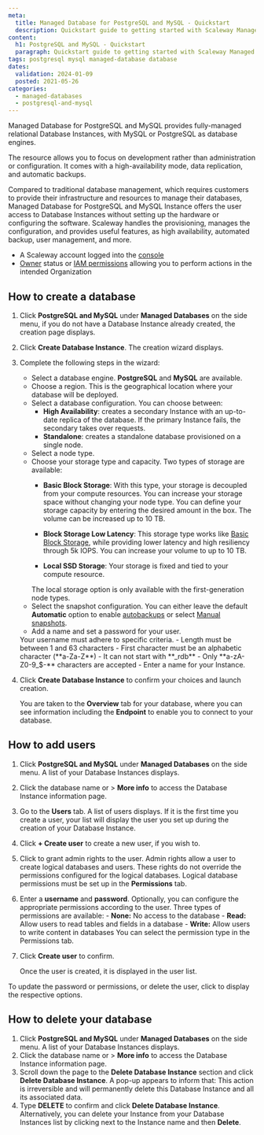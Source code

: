 ```yaml
---
meta:
  title: Managed Database for PostgreSQL and MySQL - Quickstart
  description: Quickstart guide to getting started with Scaleway Managed Databases for PostgreSQL and MySQL.
content:
  h1: PostgreSQL and MySQL - Quickstart
  paragraph: Quickstart guide to getting started with Scaleway Managed Databases for PostgreSQL and MySQL.
tags: postgresql mysql managed-database database
dates:
  validation: 2024-01-09
  posted: 2021-05-26
categories:
  - managed-databases
  - postgresql-and-mysql
---
```


Managed Database for PostgreSQL and MySQL provides fully-managed relational Database Instances, with MySQL or PostgreSQL as database engines.

The resource allows you to focus on development rather than administration or configuration. It comes with a high-availability mode, data replication, and automatic backups.

Compared to traditional database management, which requires customers to provide their infrastructure and resources to manage their databases, Managed Database for PostgreSQL and MySQL Instance offers the user access to Database Instances without setting up the hardware or configuring the software. Scaleway handles the provisioning, manages the configuration, and provides useful features, as high availability, automated backup, user management, and more.

<Macro id="requirements" />

- A Scaleway account logged into the [console](https://console.scaleway.com)
- [Owner](/identity-and-access-management/iam/concepts/#owner) status or [IAM permissions](/identity-and-access-management/iam/concepts/#permission) allowing you to perform actions in the intended Organization

## How to create a database

1. Click **PostgreSQL and MySQL** under **Managed Databases** on the side menu, if you do not have a Database Instance already created, the creation page displays.
2. Click **Create Database Instance**. The creation wizard displays.
3. Complete the following steps in the wizard:
    - Select a database engine. **PostgreSQL** and **MySQL** are available.
    - Choose a region. This is the geographical location where your database will be deployed.
    - Select a database configuration. You can choose between:
        - **High Availability**: creates a secondary Instance with an up-to-date replica of the database. If the primary Instance fails, the secondary takes over requests.
        - **Standalone**: creates a standalone database provisioned on a single node.
    - Select a node type.
    - Choose your storage type and capacity. Two types of storage are available:
        - **Basic Block Storage**: With this type, your storage is decoupled from your compute resources. You can increase your storage space without changing your node type. You can define your storage capacity by entering the desired amount in the box. The volume can be increased up to 10 TB.

        - **Block Storage Low Latency**: This storage type works like [Basic Block Storage](#basic-block-storage), while providing lower latency and high resiliency through 5k IOPS. You can increase your volume to up to 10 TB.

        - **Local SSD Storage**: Your storage is fixed and tied to your compute resource.
        <Message type="note">
          The local storage option is only available with the first-generation node types.
        </Message>
    - Select the snapshot configuration. You can either leave the default **Automatic** option to enable [autobackups](/managed-databases/postgresql-and-mysql/how-to/enable-autobackup) or select [Manual snapshots](/managed-databases/postgresql-and-mysql/how-to/manage-snapshots).
    - Add a name and set a password for your user.
    <Message type="important">
    Your username must adhere to specific criteria.
      - Length must be between 1 and 63 characters
      - First character must be an alphabetic character (**a-Za-Z**)
      - It can not start with **_rdb**
      - Only **a-zA-Z0-9_$-** characters are accepted
    </Message>
    - Enter a name for your Instance.
4. Click **Create Database Instance** to confirm your choices and launch creation.

    You are taken to the **Overview** tab for your database, where you can see information including the **Endpoint** to enable you to connect to your database.


## How to add users

1. Click **PostgreSQL and MySQL** under **Managed Databases** on the side menu. A list of your Database Instances displays.
2. Click the database name or <Icon name="more" /> > **More info** to access the Database Instance information page.
3. Go to the **Users** tab. A list of users displays. If it is the first time you create a user, your list will display the user you set up during the creation of your Database Instance.
4. Click **+ Create user** to create a new user, if you wish to.
5. Click <Icon name="toggle" /> to grant admin rights to the user.
    <Message type="note">
      Admin rights allow a user to create logical databases and users. These rights do not override the permissions configured for the logical databases. Logical database permissions must be set up in the **Permissions** tab.
    </Message>
6. Enter a **username** and **password**.
    <Message type="note">
      Optionally, you can configure the appropriate permissions according to the user.
      Three types of permissions are available:
        - **None:** No access to the database
        - **Read:** Allow users to read tables and fields in a database
        - **Write:** Allow users to write content in databases
      You can select the permission type in the Permissions tab.
    </Message>
7. Click **Create user** to confirm.

    Once the user is created, it is displayed in the user list.

To update the password or permissions, or delete the user, click <Icon name="more" /> to display the respective options.

## How to delete your database

1. Click **PostgreSQL and MySQL** under **Managed Databases** on the side menu. A list of your Database Instances displays.
2. Click the database name or <Icon name="more" /> > **More info** to access the Database Instance information page.
3. Scroll down the page to the **Delete Database Instance** section and click **Delete Database Instance**. A pop-up appears to inform that:
    <Message type="important">
      This action is irreversible and will permanently delete this Database Instance and all its associated data.
    </Message>
4. Type **DELETE** to confirm and click **Delete Database Instance**.
    <Message type="tip">
      Alternatively, you can delete your Instance from your Database Instances list by clicking <Icon name="more" /> next to the Instance name and then **Delete**.
    </Message>